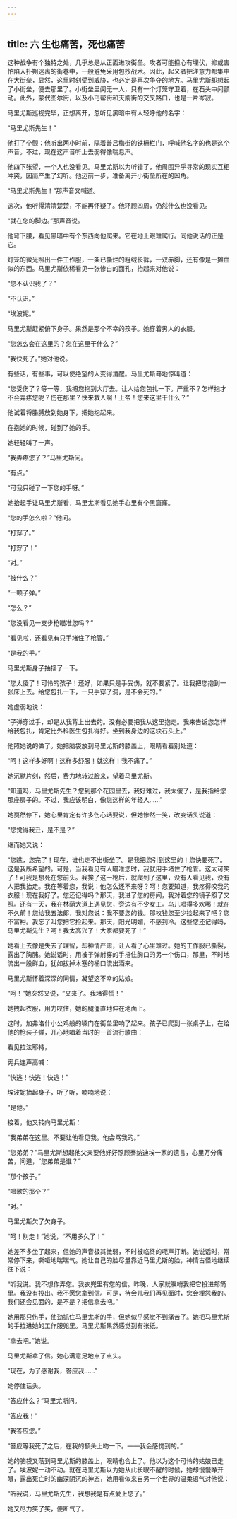 ```yaml
---
---
---
```

title: 六 生也痛苦，死也痛苦
---




这种战争有个独特之处，几乎总是从正面进攻街垒。攻者可能担心有埋伏，抑或害怕陷入扑朔迷离的街巷中，一般避免采用包抄战术。因此，起义者把注意力都集中在大街垒，显然，这里时刻受到威胁，也必定是再次争夺的地方。马里尤斯却想起了小街垒，便去那里了。小街垒里阒无一人，只有一个灯笼守卫着，在石头中间颤动。此外，蒙代图尔街，以及小丐帮街和天鹅街的交叉路口，也是一片岑寂。

马里尤斯巡视完毕，正想离开，忽听见黑暗中有人轻呼他的名字：

“马里尤斯先生！”

他打了个颤：他听出两小时前，隔着普吕梅街的铁栅栏门，呼喊他名字的也是这个声音。不过，现在这声音听上去弱得像喘息声。

他四下张望，一个人也没看见。马里尤斯以为听错了，他周围异乎寻常的现实互相冲突，因而产生了幻听。他迈前一步，准备离开小街垒所在的凹角。

“马里尤斯先生！”那声音又喊道。

这次，他听得清清楚楚，不能再怀疑了。他环顾四周，仍然什么也没看见。

“就在您的脚边。”那声音说。

他弯下腰，看见黑暗中有个东西向他爬来。它在地上艰难爬行。同他说话的正是它。

灯笼的微光照出一件工作服，一条已撕烂的粗绒长裤，一双赤脚，还有像是一摊血似的东西。马里尤斯依稀看见一张惨白的面孔，抬起来对他说：

“您不认识我了？”

“不认识。”

“埃波妮。”

马里尤斯赶紧俯下身子。果然是那个不幸的孩子。她穿着男人的衣服。

“您怎么会在这里的？您在这里干什么？”

“我快死了。”她对他说。

有些话，有些事，可以使绝望的人变得清醒。马里尤斯蓦地惊叫道：

“您受伤了？等一等，我把您抱到大厅去。让人给您包扎一下。严重不？怎样抱才不会弄疼您呢？伤在那里？快来救人啊！上帝！您来这里干什么？”

他试着将胳膊放到她身下，把她抱起来。

在抱她的时候，碰到了她的手。

她轻轻叫了一声。

“我弄疼您了？”马里尤斯问。

“有点。”

“可我只碰了一下您的手呀。”

她抬起手让马里尤斯看，马里尤斯看见她手心里有个黑窟窿。

“您的手怎么啦？”他问。

“打穿了。”

“打穿了！”

“对。”

“被什么？”

“一颗子弹。”

“怎么？”

“您没看见一支步枪瞄准您吗？”

“看见啦，还看见有只手堵住了枪管。”

“是我的手。”

马里尤斯身子抽搐了一下。

“您太傻了！可怜的孩子！还好，如果只是手受伤，就不要紧了。让我把您抱到一张床上去。给您包扎一下，一只手穿了洞，是不会死的。”

她虚弱地说：

“子弹穿过手，却是从我背上出去的。没有必要把我从这里抱走。我来告诉您怎样给我包扎，肯定比外科医生包扎得好。坐到我身边的这块石头上。”

他照她说的做了。她把脑袋放到马里尤斯的膝盖上，眼睛看着别处道：

“呵！这样多好啊！这样多舒服！就这样！我不痛了。”

她沉默片刻，然后，费力地转过脸来，望着马里尤斯。

“知道吗，马里尤斯先生？您到那个花园里去，我好难过，我太傻了，是我指给您那座房子的。不过，我应该明白，像您这样的年轻人……”

她戛然停下，她心里肯定有许多伤心话要说，但她惨然一笑，改变话头说道：

“您觉得我丑，是不是？”

继而她又说：

“您瞧，您完了！现在，谁也走不出街垒了。是我把您引到这里的！您快要死了。这是我所希望的。可是，当我看见有人瞄准您时，我就用手堵住了枪管。这太可笑了！可我是想死在您前头。我挨了这一枪后，就爬到了这里，没有人看见我，没有人把我抬走。我在等着您，我说：他怎么还不来呀？呵！您要知道，我疼得咬我的衣服！现在我好了。您还记得吗？那天，我进了您的房间，我对着您的镜子照了又照。还有一天，我在林荫大道上遇见您，旁边有不少女工。鸟儿唱得多欢哪！就在不久前！您给我五法郎，我对您说：我不要您的钱。那枚钱您至少捡起来了吧？您不富裕。我忘了叫您把它捡起来。那天，阳光明媚，不感到冷。这些您还记得吗，马里尤斯先生？呵！我太高兴了！大家都要死了！”

她看上去像是失去了理智，却神情严肃，让人看了心里难过。她的工作服已撕裂，露出了胸脯。她说话时，用被子弹射穿的手捂住胸口的另一个伤口，那里，不时地流出一股鲜血，犹如拔掉木塞的桶口流出酒来。

马里尤斯怀着深深的同情，凝望这不幸的姑娘。

“呵！”她突然又说，“又来了。我堵得慌！”

她拽起衣服，用力咬住，她的腿僵直地伸在地面上。

这时，加弗洛什小公鸡般的嗓门在街垒里响了起来。孩子已爬到一张桌子上，在给他的枪装子弹，开心地唱着当时的一首流行歌曲：

看见拉法耶特，

宪兵连声高喊：

“快逃！快逃！快逃！”

埃波妮抬起身子，听了听，喃喃地说：

“是他。”

接着，他又转向马里尤斯：

“我弟弟在这里。不要让他看见我。他会骂我的。”

“您弟弟？”马里尤斯想起他父亲要他好好照顾泰纳迪埃一家的遗言，心里万分痛苦，问道，“您弟弟是谁？”

“那个孩子。”

“唱歌的那个？”

“对。”

马里尤斯欠了欠身子。

“呵！别走！”她说，“不用多久了！”

她差不多坐了起来，但她的声音极其微弱，不时被临终的呃声打断。她说话时，常常停下来，嘶哑地喘喘气。她让自己的脸尽量靠近马里尤斯的脸，神情古怪地继续往下说：

“听我说。我不想作弄您。我衣兜里有您的信。昨晚，人家就嘱咐我把它投进邮筒里。我没有投出。我不愿您拿到信。可是，待会儿我们再见面时，您会埋怨我的。我们还会见面的，是不是？把信拿去吧。”

她用那只伤手，使劲抓住马里尤斯的手，但她似乎感觉不到痛苦了。她把马里尤斯的手拉进她的工作服兜里。马里尤斯果然感觉到有张纸。

“拿去吧。”她说。

马里尤斯拿了信。她心满意足地点了点头。

“现在，为了感谢我，答应我……”

她停住话头。

“答应什么？”马里尤斯问。

“答应我！”

“我答应您。”

“答应等我死了之后，在我的额头上吻一下。——我会感觉到的。”

她的脑袋又落到马里尤斯的膝盖上，眼睛也合上了。他以为这个可怜的姑娘已走了。埃波妮一动不动。就在马里尤斯以为她从此长眠不醒的时候，她却慢慢睁开眼，露出死亡时的幽深阴沉的神态，她用看似来自另一个世界的温柔语气对他说：

“听我说，马里尤斯先生，我想我是有点爱上您了。”

她又尽力笑了笑，便断气了。